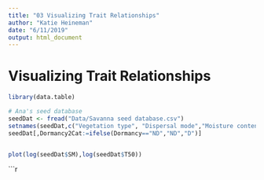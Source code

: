```yaml
---
title: "03 Visualizing Trait Relationships"
author: "Katie Heineman"
date: "6/11/2019"
output: html_document
---
```


# Visualizing Trait Relationships

```r
library(data.table)

# Ana's seed database
seedDat <- fread("Data/Savanna seed database.csv")
setnames(seedDat,c("Vegetation type", "Dispersal mode","Moisture content", "Seed mass (mg)"), c("VegType", "DM","MC","SM" ))
seedDat[,Dormancy2Cat:=ifelse(Dormancy=="ND","ND","D")]


plot(log(seedDat$SM),log(seedDat$T50))
```


```r